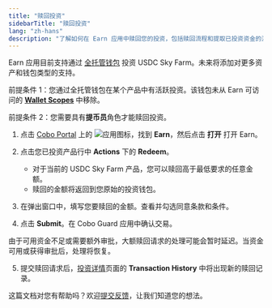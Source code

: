 ```yaml
---
title: "赎回投资"
sidebarTitle: "赎回投资"
lang: "zh-hans"
description: "了解如何在 Earn 应用中赎回您的投资，包括赎回流程和提取已投资资金的注意事项。"
---
```


<Info>Earn 应用目前支持通过 [全托管钱包](/cn/portal/custodial-wallets/introduction) 投资 USDC Sky Farm。未来将添加对更多资产和钱包类型的支持。</Info>

<Note>前提条件 1：您通过全托管钱包在某个产品中有活跃投资。该钱包未从 Earn 可访问的 [**Wallet Scopes**](/cn/portal/portal-apps/app-settings) 中移除。</Note>

<Note>前提条件 2：您需要具有**提币员**角色才能赎回投资。</Note>

1. 点击 [Cobo Portal](https://portal.cobo.com/login) 上的 <img src="/cn/images/common/icon_apps.svg" className="icon" alt="应用图标"/>，找到 **Earn**，然后点击 **打开** 打开 Earn。

2. 点击您已投资产品行中 **Actions** 下的 **Redeem**。
   - 对于当前的 USDC Sky Farm 产品，您可以赎回高于最低要求的任意金额。
   - 赎回的金额将返回到您原始的投资钱包。

3. 在弹出窗口中，填写您要赎回的金额。查看并勾选同意条款和条件。

4. 点击 **Submit**。在 Cobo Guard 应用中确认交易。

<Info>由于可用资金不足或需要额外审批，大额赎回请求的处理可能会暂时延迟。当资金可用或获得审批后，处理将恢复。</Info>

5. 提交赎回请求后，[投资详情](/cn/apps/earn/view)页面的 **Transaction History** 中将出现新的赎回记录。

<Tip>这篇文档对您有帮助吗？欢迎[提交反馈](https://forms.zohopublic.com/cobo/form/DocumentFeedbackForm/formperma/QvLOhxJv1_JMsJ-1dleZ8Itb_7rzN-LtgvsDdxosoVI?referrername=manuals)，让我们知道您的想法。</Tip>
